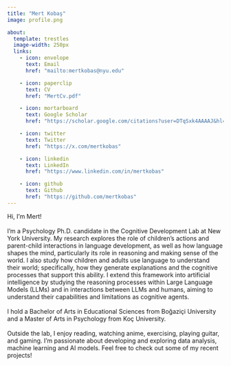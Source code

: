 ```yaml
---
title: "Mert Kobaş"
image: profile.png

about:
  template: trestles
  image-width: 250px
  links:
    - icon: envelope
      text: Email
      href: "mailto:mertkobas@nyu.edu"

    - icon: paperclip
      text: CV
      href: "MertCv.pdf"

    - icon: mortarboard
      text: Google Scholar
      href: "https://scholar.google.com/citations?user=DTqSxk4AAAAJ&hl=en&oi=ao"

    - icon: twitter
      text: Twitter
      href: "https://x.com/mertkobas"

    - icon: linkedin
      text: LinkedIn
      href: "https://www.linkedin.com/in/mertkobas"

    - icon: github
      text: Github
      href: "https://github.com/mertkobas"
---
```


Hi, I’m Mert!\
\
I'm a Psychology Ph.D. candidate in the Cognitive Development Lab at New York University. My research explores the role of children's actions and parent-child interactions in language development, as well as how language shapes the mind, particularly its role in reasoning and making sense of the world. I also study how children and adults use language to understand their world; specifically, how they generate explanations and the cognitive processes that support this ability. I extend this framework into artificial intelligence by studying the reasoning processes within Large Language Models (LLMs) and in interactions between LLMs and humans, aiming to understand their capabilities and limitations as cognitive agents.\
\
I hold a Bachelor of Arts in Educational Sciences from Boğaziçi University and a Master of Arts in Psychology from Koç University.\
\
Outside the lab, I enjoy reading, watching anime, exercising, playing guitar, and gaming. I'm passionate about developing and exploring data analysis, machine learning and AI models. Feel free to check out some of my recent projects!
